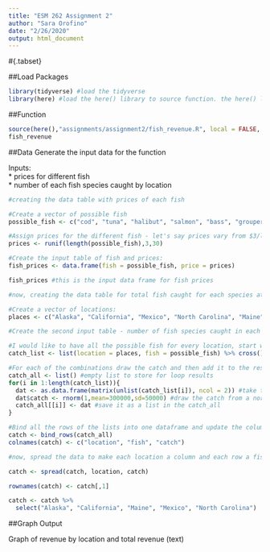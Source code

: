 ```yaml
---
title: "ESM 262 Assignment 2"
author: "Sara Orofino"
date: "2/26/2020"
output: html_document
---
```


#{.tabset}

##Load Packages
```r
library(tidyverse) #load the tidyverse
library(here) #load the here() library to source function. the here() library should capture your local filepath up to the point where the repo begins and is downloaded from github. 
```

##Function
```r
source(here(),"assignments/assignment2/fish_revenue.R", local = FALSE, echo = FALSE) #here() should get your local filepath all the way to "ESM262", and the rest gets you to the function script
fish_revenue
```
 

##Data
Generate the input data for the function  

Inputs:  
 * prices for different fish  
 * number of each fish species caught by location  
 
```r

#creating the data table with prices of each fish

#Create a vector of possible fish
possible_fish <- c("cod", "tuna", "halibut", "salmon", "bass", "grouper", "rockfish")  

#Assign prices for the different fish - let's say prices vary from $3/lb to $30/lb
prices <- runif(length(possible_fish),3,30)

#Create the input table of fish and prices:
fish_prices <- data.frame(fish = possible_fish, price = prices)

fish_prices #this is the input data frame for fish prices

#now, creating the data table for total fish caught for each species at different locations, with each location being a column and each fish a row

#Create a vector of locations:
places <- c("Alaska", "California", "Mexico", "North Carolina", "Maine")

#Create the second input table - number of fish species caught in each location

#I would like to have all the possible fish for every location, start with a list and then cross to get all combinations
catch_list <- list(location = places, fish = possible_fish) %>% cross()

#For each of the combinations draw the catch and then add it to the results list
catch_all <- list() #empty list to store for loop results
for(i in 1:length(catch_list)){
  dat <- as.data.frame(matrix(unlist(catch_list[i]), ncol = 2)) #take the first combination from the list, keep 2 columns
  dat$catch <- rnorm(1,mean=300000,sd=50000) #draw the catch from a normal distribution
  catch_all[[i]] <- dat #save it as a list in the catch_all
}

#Bind all the rows of the lists into one dataframe and update the column names
catch <- bind_rows(catch_all)
colnames(catch) <- c("location", "fish", "catch")

#now, spread the data to make each location a column and each row a fish

catch <- spread(catch, location, catch)

rownames(catch) <- catch[,1]

catch <- catch %>% 
  select("Alaska", "California", "Maine", "Mexico", "North Carolina")

```


##Graph Output

Graph of revenue by location and total revenue (text)  